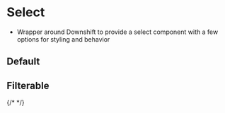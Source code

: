 

<Meta of={stories} />

# Select

- Wrapper around Downshift to provide a select component with a few options for
  styling and behavior

## Default

<Canvas name="default" of={stories.Default} />

## Filterable

{/* <Canvas name="filterable" of={stories.Filterable} /> */}
